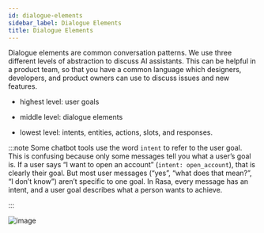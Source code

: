 ```yaml
---
id: dialogue-elements
sidebar_label: Dialogue Elements
title: Dialogue Elements
---
```


Dialogue elements are common conversation patterns.
We use three different levels of abstraction to discuss AI assistants.
This can be helpful in a product team, so that you have a common language
which designers, developers, and product owners can use to discuss
issues and new features.

* highest level: user goals

* middle level: dialogue elements

* lowest level: intents, entities, actions, slots, and responses.

:::note
Some chatbot tools use the word `intent` to refer to the user
goal. This is confusing because only some messages tell you what a user’s
goal is. If a user says “I want to open an account” (`intent: open_account`),
that is clearly their goal. But most user messages (“yes”, “what does that mean?”, “I don’t know”)
aren’t specific to one goal. In Rasa, every message has an intent,
and a user goal describes what a person wants to achieve.

:::



![image](../../img/intents-user-goals-dialogue-elements.png)

